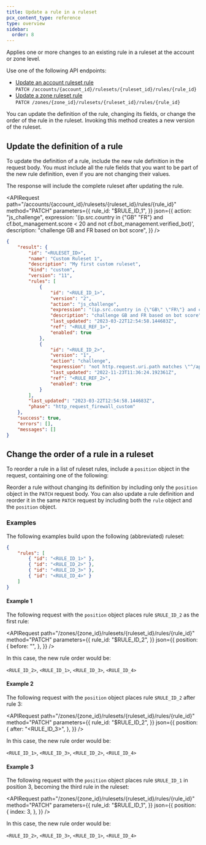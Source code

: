 ```yaml
---
title: Update a rule in a ruleset
pcx_content_type: reference
type: overview
sidebar:
  order: 8
---
```



Applies one or more changes to an existing rule in a ruleset at the account or zone level.

Use one of the following API endpoints:

- [Update an account ruleset rule](/api/resources/rulesets/subresources/rules/methods/edit/)<br/>
  `PATCH /accounts/{account_id}/rulesets/{ruleset_id}/rules/{rule_id}`
- [Update a zone ruleset rule](/api/resources/rulesets/subresources/rules/methods/edit/)<br/>
  `PATCH /zones/{zone_id}/rulesets/{ruleset_id}/rules/{rule_id}`

You can update the definition of the rule, changing its fields, or change the order of the rule in the ruleset. Invoking this method creates a new version of the ruleset.

## Update the definition of a rule

To update the definition of a rule, include the new rule definition in the request body. You must include all the rule fields that you want to be part of the new rule definition, even if you are not changing their values.

The response will include the complete ruleset after updating the rule.

<APIRequest
	path="/accounts/{account_id}/rulesets/{ruleset_id}/rules/{rule_id}"
	method="PATCH"
	parameters={{
		rule_id: "$RULE_ID_1",
	}}
	json={{
		action: "js_challenge",
		expression:
			'(ip.src.country in {"GB" "FR"} and cf.bot_management.score < 20 and not cf.bot_management.verified_bot)',
		description: "challenge GB and FR based on bot score",
	}}
/>

```json output
{
	"result": {
		"id": "<RULESET_ID>",
		"name": "Custom Ruleset 1",
		"description": "My first custom ruleset",
		"kind": "custom",
		"version": "11",
		"rules": [
			{
				"id": "<RULE_ID_1>",
				"version": "2",
				"action": "js_challenge",
				"expression": "(ip.src.country in {\"GB\" \"FR\"} and cf.bot_management.score < 20 and not cf.bot_management.verified_bot)",
				"description": "challenge GB and FR based on bot score",
				"last_updated": "2023-03-22T12:54:58.144683Z",
				"ref": "<RULE_REF_1>",
				"enabled": true
			},
			{
				"id": "<RULE_ID_2>",
				"version": "1",
				"action": "challenge",
				"expression": "not http.request.uri.path matches \"^/api/.*$\"",
				"last_updated": "2022-11-23T11:36:24.192361Z",
				"ref": "<RULE_REF_2>",
				"enabled": true
			}
		],
		"last_updated": "2023-03-22T12:54:58.144683Z",
		"phase": "http_request_firewall_custom"
	},
	"success": true,
	"errors": [],
	"messages": []
}
```

## Change the order of a rule in a ruleset

To reorder a rule in a list of ruleset rules, include a `position` object in the request, containing one of the following:

<Render file="rule-position-values" />

Reorder a rule without changing its definition by including only the `position` object in the `PATCH` request body. You can also update a rule definition and reorder it in the same `PATCH` request by including both the `rule` object and the `position` object.

### Examples

The following examples build upon the following (abbreviated) ruleset:

```json
{
	"rules": [
		{ "id": "<RULE_ID_1>" },
		{ "id": "<RULE_ID_2>" },
		{ "id": "<RULE_ID_3>" },
		{ "id": "<RULE_ID_4>" }
	]
}
```

#### Example 1

The following request with the `position` object places rule `$RULE_ID_2` as the first rule:

<APIRequest
	path="/zones/{zone_id}/rulesets/{ruleset_id}/rules/{rule_id}"
	method="PATCH"
	parameters={{
		rule_id: "$RULE_ID_2",
	}}
	json={{
		position: {
			before: "",
		},
	}}
/>

In this case, the new rule order would be:

`<RULE_ID_2>`, `<RULE_ID_1>`, `<RULE_ID_3>`, `<RULE_ID_4>`

#### Example 2

The following request with the `position` object places rule `$RULE_ID_2` after rule 3:

<APIRequest
	path="/zones/{zone_id}/rulesets/{ruleset_id}/rules/{rule_id}"
	method="PATCH"
	parameters={{
		rule_id: "$RULE_ID_2",
	}}
	json={{
		position: {
			after: "<RULE_ID_3>",
		},
	}}
/>

In this case, the new rule order would be:

`<RULE_ID_1>`, `<RULE_ID_3>`, `<RULE_ID_2>`, `<RULE_ID_4>`

#### Example 3

The following request with the `position` object places rule `$RULE_ID_1` in position 3, becoming the third rule in the ruleset:

<APIRequest
	path="/zones/{zone_id}/rulesets/{ruleset_id}/rules/{rule_id}"
	method="PATCH"
	parameters={{
		rule_id: "$RULE_ID_1",
	}}
	json={{
		position: {
			index: 3,
		},
	}}
/>

In this case, the new rule order would be:

`<RULE_ID_2>`, `<RULE_ID_3>`, `<RULE_ID_1>`, `<RULE_ID_4>`
